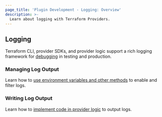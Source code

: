 ```yaml
---
page_title: 'Plugin Development - Logging: Overview'
description: >-
  Learn about logging with Terraform Providers.
---
```


## Logging

Terraform CLI, provider SDKs, and provider logic support a rich logging framework for [debugging](/plugin/debugging) in testing and production.

### Managing Log Output

Learn how to [use environment variables and other methods](/plugin/log/managing) to enable and filter logs.

### Writing Log Output

Learn how to [implement code in provider logic](/plugin/log/writing) to output logs.
